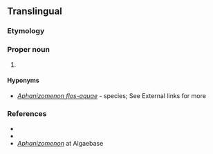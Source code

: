 ==Translingual==
{{rfi|mul}}
===Etymology===
{{rfelite|mul}}

===Proper noun===
{{taxoninfl|i=1|g=n}}

# {{taxon|genus|family|Nostocaceae|[[cyanobacteria]] that inhabit [[freshwater]] lakes and can cause [[choking bloom]]s}}

====Hyponyms====
* {{sense|genus}} ''[[Aphanizomenon flos-aquae]]'' - species; See External links for more

===References===
* {{pedia|i=1}}
* {{specieslite|Anabaenoideae}}
* [http://www.algaebase.org/browse/taxonomy/?id=6816 ''Aphanizomenon''] at Algaebase